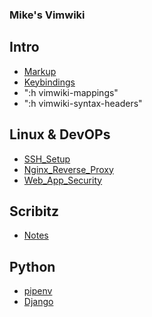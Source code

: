 === Mike's Vimwiki === 

== Intro ==
* [[Markup]] 
* [[Keybindings]] 
* ":h vimwiki-mappings"
* ":h vimwiki-syntax-headers"

== Linux & DevOPs ==
* [[SSH_Setup]]
* [[Nginx_Reverse_Proxy]]
* [[Web_App_Security]]

== Scribitz ==
* [[Notes]]

== Python ==
* [[pipenv]]
* [[Django]]

